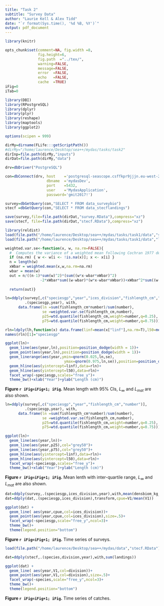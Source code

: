 ```yaml
---
title: "Task 2"
subtitle: "Survey Data" 
author: "Laurie Kell & Alex Tidd"
date: "`r format(Sys.time(), '%d %B, %Y')`"
output: pdf_document
---
```


```r
library(knitr)

opts_chunk$set(comment=NA, fig.width =8, 
               fig.height=6,
               fig.path  ="../tex/",
               warning=FALSE, 
               message=FALSE, 
               error  =FALSE, 
               echo   =FALSE,
               cache  =TRUE)
iFig=0
iTab=0
```
```r
library(DBI) 
library(RPostgreSQL) 
library(dplyr) 
library(plyr) 
library(reshape) 
library(maptools) 
library(ggplot2) 

options(scipen = 999) 
```
```r
dirMy=dirname(FLife:::getScriptPath())
#dirMy="/home/laurence/Desktop/sea++/mydas/tasks/task2"
dirInp=file.path(dirMy,"inputs")
dirDat=file.path(dirMy,"data")
```
```r
drv=dbDriver("PostgreSQL") 

con=dbConnect(drv, host    ='postgresql-seascope.csffkpr9jjjn.eu-west-2.rds.amazonaws.com', 
                   dbname  ='mydasDev', 
                   port    =5432, 
                   user    ='MydasApplication', 
                   password='gmit2017!') 

survey=dbGetQuery(con,"SELECT * FROM data_surveybio") 
stecf =dbGetQuery(con,"SELECT * FROM data_stecflandings")

save(survey,file=file.path(dirDat,"survey.RData"),compress="xz")
save(stecf, file=file.path(dirDat,"stecf.RData"),compress="xz")
```

```r
library(reldist)
load(file.path("/home/laurence/Desktop/sea++/mydas/tasks/task1/data","survey.RData"))
load(file.path("/home/laurence/Desktop/sea++/mydas/tasks/task1/data","lh.RData"))

weighted.var.se<-function(x, w, na.rm=FALSE){
  #  Computes the variance of a weighted mean following Cochran 1977 definition
  if (na.rm) { w <- w[i <- !is.na(x)]; x <- x[i] }
  n = length(w)
  xWbar = weighted.mean(x,w,na.rm=na.rm)
  wbar = mean(w)
  out = n/((n-1)*sum(w)^2)*(sum((w*x-wbar*xWbar)^2)
                -2*xWbar*sum((w-wbar)*(w*x-wbar*xWbar))+xWbar^2*sum((w-wbar)^2))
  
  return(out)}

ln=ddply(survey[,c("speciesgp","year","ices_division","fishlength_cm","number")],
         .(speciesgp,year), with,
      data.frame(ln =sum(fishlength_cm*number)/sum(number),
                 se =weighted.var.se(fishlength_cm,number),
                 p25=wtd.quantile(fishlength_cm,weight=number,q=0.25),
                 p75=wtd.quantile(fishlength_cm,weight=number,q=0.75)))

rln=ldply(lh,function(x) data.frame(linf=mean(x["linf"],na.rm=T),l50=mean(x["lmat"],na.rm=T)))
names(rln)[1]="speciesgp"

ggplot(ln)+
  geom_line(aes(year,ln),position=position_dodge(width = 1))+
  geom_point(aes(year,ln),position=position_dodge(width = 1))+
  geom_linerange(aes(year,ymin=qnorm(0.025,ln,se), 
                           ymax=qnorm(0.975,ln,se)),position=position_dodge(width = 1))+
  geom_hline(aes(yintercept=linf),data=rln)+
  geom_hline(aes(yintercept=l50),data=rln)+
  facet_wrap(~speciesgp,scales="free_y")+
  theme_bw()+xlab("Year")+ylab("Length (cm)")
```
**Figure `r iFig=iFig+1; iFig`.** Mean length with 95% CIs, $L_{\infty}$ and $L_{mat}$ are also shown.

```r
ln=ddply(survey[,c("speciesgp","year","fishlength_cm","number")],
         .(speciesgp,year), with,
      data.frame(ln =sum(fishlength_cm*number)/sum(number),
                 se =weighted.var.se(fishlength_cm,number),
                 p25=wtd.quantile(fishlength_cm,weight=number,q=0.25),
                 p75=wtd.quantile(fishlength_cm,weight=number,q=0.75)))

ggplot(ln)+
  geom_line(aes(year,ln))+
  geom_line(aes(year,p25),col="grey50")+
  geom_line(aes(year,p75),col="grey50")+
  geom_hline(aes(yintercept=linf),data=rln)+
  geom_hline(aes(yintercept=l50),data=rln)+
  facet_wrap(~speciesgp,scales="free_y")+
  theme_bw()+xlab("Year")+ylab("Length (cm)")
```
**Figure `r iFig=iFig+1; iFig`.** Mean lenth with inter-quartile range, $L_{\infty}$ and $L_{mat}$ are also shown.

```r
dat=ddply(survey,.(speciesgp,ices_division,year),with,mean(densbiom_kg_sqkm))
dat=ddply(dat,.(speciesgp,ices_division),transform,cpue=V1/mean(V1))

ggplot(dat) +
  geom_line( aes(year,cpue,col=ices_division))+
  geom_point(aes(year,cpue,col=ices_division),size=.5)+
  facet_wrap(~speciesgp,scale="free_y",ncol=3)+
  theme_bw()+
  theme(legend.position="bottom")
```
**Figure `r iFig=iFig+1; iFig`.** Time series of surveys. 


```r
load(file.path("/home/laurence/Desktop/sea++/mydas/data","stecf.RData"))

dat=ddply(stecf,.(species,division,year),with,sum(landings))

ggplot(dat) +
  geom_line( aes(year,V1,col=division))+
  geom_point(aes(year,V1,col=division),size=.5)+
  facet_wrap(~species,scale="free_y",ncol=3)+
  theme_bw()+
  theme(legend.position="bottom")
```
**Figure `r iFig=iFig+1; iFig`.** Time series of catches. 
